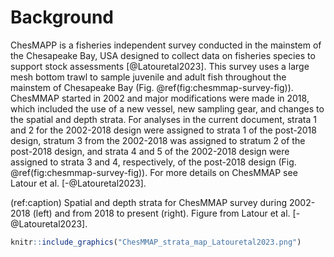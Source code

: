 

# Background


ChesMAPP is a fisheries independent survey conducted in the mainstem of the Chesapeake Bay, USA designed to collect data on fisheries species to support stock assessments [@Latouretal2023]. This survey uses a large mesh bottom trawl to sample juvenile and adult fish throughout the mainstem of Chesapeake Bay (Fig. \@ref(fig:chesmmap-survey-fig)). ChesMMAP started in 2002 and major modifications were made in 2018, which included the use of a new vessel, new sampling gear, and changes to the spatial and depth strata. For analyses in the current document, strata 1 and 2 for the 2002-2018 design were assigned to strata 1 of the post-2018 design, stratum 3 from the 2002-2018 was assigned to stratum 2 of the post-2018 design, and strata 4 and 5 of the 2002-2018 design were assigned to strata 3 and 4, respectively, of the post-2018 design (Fig. \@ref(fig:chesmmap-survey-fig)). For more details on ChesMMAP see Latour et al. [-@Latouretal2023].



(ref:caption) Spatial and depth strata for ChesMMAP survey during 2002-2018 (left) and from 2018 to present (right). Figure from Latour et al. [-@Latouretal2023].

```r

knitr::include_graphics("ChesMMAP_strata_map_Latouretal2023.png")

```

\clearpage
